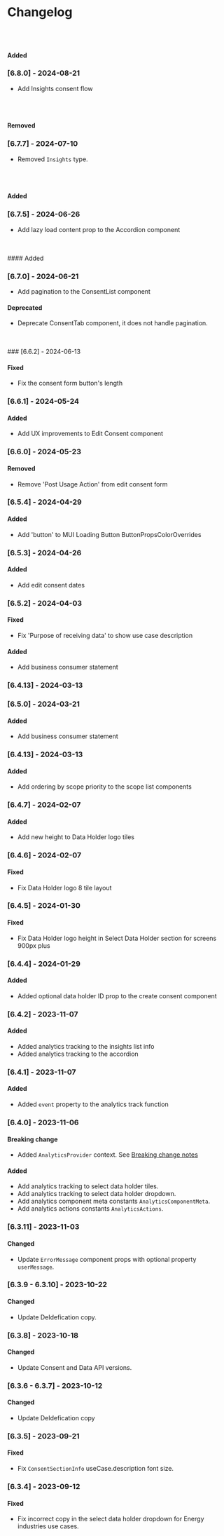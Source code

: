 
<Meta title="Changelog" />

# Changelog

<br />
<br />

#### Added

### [6.8.0] - 2024-08-21

- Add Insights consent flow

<br />
<br />

#### Removed

### [6.7.7] - 2024-07-10

- Removed `Insights` type.

<br />
<br />

#### Added

### [6.7.5] - 2024-06-26

- Add lazy load content prop to the Accordion component

<br />
<br />
#### Added

### [6.7.0] - 2024-06-21

- Add pagination to the ConsentList component

#### Deprecated

- Deprecate ConsentTab component, it does not handle pagination.

<br />
<br />
### [6.6.2] - 2024-06-13

#### Fixed

- Fix the consent form button's length

### [6.6.1] - 2024-05-24

#### Added

- Add UX improvements to Edit Consent component

### [6.6.0] - 2024-05-23

#### Removed

- Remove 'Post Usage Action' from edit consent form

### [6.5.4] - 2024-04-29

#### Added

- Add 'button' to MUI Loading Button ButtonPropsColorOverrides

### [6.5.3] - 2024-04-26

#### Added

- Add edit consent dates

### [6.5.2] - 2024-04-03

#### Fixed

- Fix 'Purpose of receiving data' to show use case description

#### Added

- Add business consumer statement

### [6.4.13] - 2024-03-13

### [6.5.0] - 2024-03-21

#### Added

- Add business consumer statement

### [6.4.13] - 2024-03-13

#### Added

- Add ordering by scope priority to the scope list components

### [6.4.7] - 2024-02-07

#### Added

- Add new height to Data Holder logo tiles

### [6.4.6] - 2024-02-07

#### Fixed

- Fix Data Holder logo 8 tile layout

### [6.4.5] - 2024-01-30

#### Fixed

- Fix Data Holder logo height in Select Data Holder section for screens 900px plus

### [6.4.4] - 2024-01-29

#### Added

- Added optional data holder ID prop to the create consent component

### [6.4.2] - 2023-11-07

#### Added

- Added analytics tracking to the insights list info
- Added analytics tracking to the accordion

### [6.4.1] - 2023-11-07

#### Added

- Added `event` property to the analytics track function

### [6.4.0] - 2023-11-06

#### Breaking change

- Added `AnalyticsProvider` context. See [Breaking change notes](/story/breaking-change-notes--page)

#### Added

- Add analytics tracking to select data holder tiles.
- Add analytics tracking to select data holder dropdown.
- Add analytics component meta constants `AnalyticsComponentMeta`.
- Add analytics actions constants `AnalyticsActions`.

### [6.3.11] - 2023-11-03

#### Changed

- Update `ErrorMessage` component props with optional property `userMessage`.

### [6.3.9 - 6.3.10] - 2023-10-22

#### Changed

- Update DeIdefication copy.

### [6.3.8] - 2023-10-18

#### Changed

- Update Consent and Data API versions.

### [6.3.6 - 6.3.7] - 2023-10-12

#### Changed

- Update DeIdefication copy

### [6.3.5] - 2023-09-21

#### Fixed

- Fix `ConsentSectionInfo` useCase.description font size.

### [6.3.4] - 2023-09-12

#### Fixed

- Fix incorrect copy in the select data holder dropdown for Energy industries use cases.

